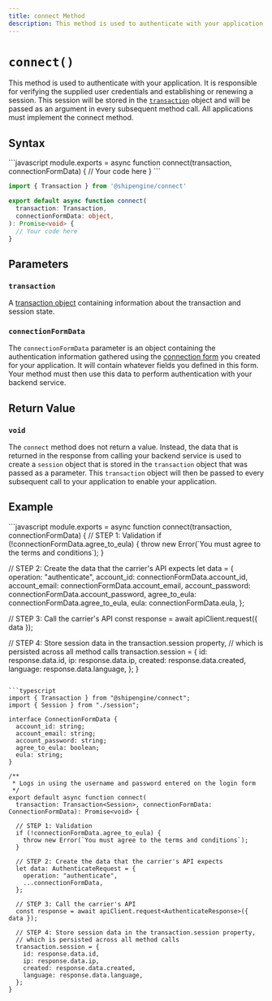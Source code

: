 ```yaml
---
title: connect Method
description: This method is used to authenticate with your application.
---
```


# `connect()`

This method is used to authenticate with your application. It is responsible for verifying the supplied user credentials and establishing or
renewing a session. This session will be stored in the [`transaction`](./../transaction.mdx) object and will be passed as an argument in every subsequent method call.
All applications must implement the connect method.

## Syntax

<CodeWrapper>
```javascript
module.exports = async function connect(transaction, connectionFormData) {
  // Your code here
}
```

```typescript
import { Transaction } from '@shipengine/connect'

export default async function connect(
  transaction: Transaction,
  connectionFormData: object,
): Promise<void> {
  // Your code here
}
```

</CodeWrapper>

## Parameters

### `transaction`

A [transaction object](../transaction.mdx) containing information about the transaction and session state.

### `connectionFormData`

The `connectionFormData` parameter is an object containing the authentication information gathered using the [connection form](../forms.mdx) you created for your application.
It will contain whatever fields you defined in this form. Your method must then use this data to perform authentication with your backend service.

## Return Value

### `void`

The `connect` method does not return a value. Instead, the data that is returned in the response from calling your backend
service is used to create a `session` object that is stored in the `transaction` object that was passed as a parameter. This
`transaction` object will then be passed to every subsequent call to your application to enable your application.

## Example

<CodeWrapper>
```javascript
module.exports = async function connect(transaction, connectionFormData) {
  // STEP 1: Validation
  if (!connectionFormData.agree_to_eula) {
    throw new Error(`You must agree to the terms and conditions`);
  }

// STEP 2: Create the data that the carrier's API expects
let data = {
operation: "authenticate",
account_id: connectionFormData.account_id,
account_email: connectionFormData.account_email,
account_password: connectionFormData.account_password,
agree_to_eula: connectionFormData.agree_to_eula,
eula: connectionFormData.eula,
};

// STEP 3: Call the carrier's API
const response = await apiClient.request({ data });

// STEP 4: Store session data in the transaction.session property,
// which is persisted across all method calls
transaction.session = {
id: response.data.id,
ip: response.data.ip,
created: response.data.created,
language: response.data.language,
};
}

````

```typescript
import { Transaction } from "@shipengine/connect";
import { Session } from "./session";

interface ConnectionFormData {
  account_id: string;
  account_email: string;
  account_password: string;
  agree_to_eula: boolean;
  eula: string;
}

/**
 * Logs in using the username and password entered on the login form
 */
export default async function connect(
  transaction: Transaction<Session>, connectionFormData: ConnectionFormData): Promise<void> {

  // STEP 1: Validation
  if (!connectionFormData.agree_to_eula) {
    throw new Error(`You must agree to the terms and conditions`);
  }

  // STEP 2: Create the data that the carrier's API expects
  let data: AuthenticateRequest = {
    operation: "authenticate",
    ...connectionFormData,
  };

  // STEP 3: Call the carrier's API
  const response = await apiClient.request<AuthenticateResponse>({ data });

  // STEP 4: Store session data in the transaction.session property,
  // which is persisted across all method calls
  transaction.session = {
    id: response.data.id,
    ip: response.data.ip,
    created: response.data.created,
    language: response.data.language,
  };
}
````

</CodeWrapper>
